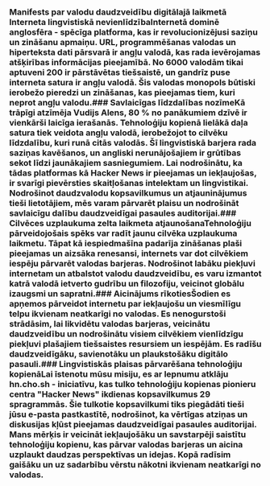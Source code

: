 
<Steps>

### Manifests par valodu daudzveidību digitālajā laikmetā Interneta lingvistiskā nevienlīdzībaInternetā dominē anglosfēra - spēcīga platforma, kas ir revolucionizējusi saziņu un zināšanu apmaiņu. URL, programmēšanas valodas un hiperteksta dati pārsvarā ir angļu valodā, kas rada ievērojamas atšķirības informācijas pieejamībā. No 6000 valodām tikai aptuveni 200 ir pārstāvētas tiešsaistē, un gandrīz puse interneta satura ir angļu valodā. Šis valodas monopols būtiski ierobežo pieredzi un zināšanas, kas pieejamas tiem, kuri neprot angļu valodu.### Savlaicīgas līdzdalības nozīmeKā trāpīgi atzīmēja Vudijs Alens, 80 % no panākumiem dzīvē ir vienkārši laicīga ierašanās. Tehnoloģiju kopienā lielākā daļa satura tiek veidota angļu valodā, ierobežojot to cilvēku līdzdalību, kuri runā citās valodās. Šī lingvistiskā barjera rada saziņas kavēšanos, un angliski nerunājošajiem ir grūtības sekot līdzi jaunākajiem sasniegumiem. Lai nodrošinātu, ka tādas platformas kā Hacker News ir pieejamas un iekļaujošas, ir svarīgi pievērsties skaitļošanas intelektam un lingvistikai. Nodrošinot daudzvalodu kopsavilkumus un atjauninājumus tieši lietotājiem, mēs varam pārvarēt plaisu un nodrošināt savlaicīgu dalību daudzveidīgai pasaules auditorijai.### Cilvēces uzplaukuma zelta laikmeta atjaunošanaTehnoloģiju pārveidojošais spēks var radīt jaunu cilvēka uzplaukuma laikmetu. Tāpat kā iespiedmašīna padarīja zināšanas plaši pieejamas un aizsāka renesansi, internets var dot cilvēkiem iespēju pārvarēt valodas barjeras. Nodrošinot labāku piekļuvi internetam un atbalstot valodu daudzveidību, es varu izmantot katrā valodā ietverto gudrību un filozofiju, veicinot globālu izaugsmi un sapratni.### Aicinājums rīkotiesŠodien es apņemos pārveidot internetu par iekļaujošu un viesmīlīgu telpu ikvienam neatkarīgi no valodas. Es nenogurstoši strādāsim, lai likvidētu valodas barjeras, veicinātu daudzveidību un nodrošinātu visiem cilvēkiem vienlīdzīgu piekļuvi plašajiem tiešsaistes resursiem un iespējām. Es radīšu daudzveidīgāku, savienotāku un plaukstošāku digitālo pasauli.### Lingvistiskās plaisas pārvarēšana tehnoloģiju kopienāLai īstenotu mūsu misiju, es ar lepnumu atklāju hn.cho.sh - iniciatīvu, kas tulko tehnoloģiju kopienas pionieru centra "Hacker News" ikdienas kopsavilkumus 29 spragrammās. Šie tulkotie kopsavilkumi tiks piegādāti tieši jūsu e-pasta pastkastītē, nodrošinot, ka vērtīgas atziņas un diskusijas kļūst pieejamas daudzveidīgai pasaules auditorijai. Mans mērķis ir veicināt iekļaujošāku un savstarpēji saistītu tehnoloģiju kopienu, kas pārvar valodas barjeras un aicina uzplaukt daudzas perspektīvas un idejas. Kopā radīsim gaišāku un uz sadarbību vērstu nākotni ikvienam neatkarīgi no valodas.</Steps>
